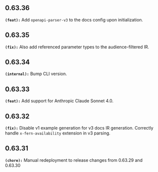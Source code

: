 ## 0.63.36
**`(feat):`** Add `openapi-parser-v3` to the docs config upon initialization.


## 0.63.35
**`(fix):`** Also add referenced parameter types to the audience-filtered IR.


## 0.63.34
**`(internal):`** Bump CLI version.


## 0.63.33
**`(feat):`** Add support for Anthropic Claude Sonnet 4.0.


## 0.63.32
**`(fix):`** Disable v1 example generation for v3 docs IR generation.
Correctly handle `x-fern-availability` extension in v3 parsing.


## 0.63.31
**`(chore):`** Manual redeployment to release changes from 0.63.29 and 0.63.30


